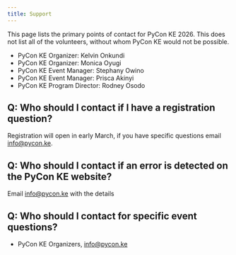 ```yaml
---
title: Support
---
```


This page lists the primary points of contact for PyCon KE 2026. This does not list all of the volunteers, without whom PyCon KE would not be possible.

- PyCon KE Organizer: Kelvin Onkundi
- PyCon KE Organizer: Monica Oyugi
- PyCon KE Event Manager: Stephany Owino
- PyCon KE Event Manager: Prisca Akinyi
- PyCon KE Program Director: Rodney Osodo

## Q: Who should I contact if I have a registration question?

Registration will open in early March, if you have specific questions email [info@pycon.ke](mailto:info@pycon.ke).

## Q: Who should I contact if an error is detected on the PyCon KE website?

Email [info@pycon.ke](mailto:info@pycon.ke) with the details

## Q: Who should I contact for specific event questions?

- PyCon KE Organizers, [info@pycon.ke](mailto:info@pycon.ke)
